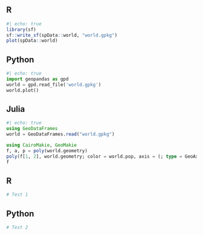 

::: {.panel-tabset group="language"}

## R

```r
#| echo: true
library(sf)
sf::write_sf(spData::world, "world.gpkg")
plot(spData::world)
```

## Python

```python
#| echo: true
import geopandas as gpd
world = gpd.read_file('world.gpkg')
world.plot()
```

## Julia

```julia
#| echo: true
using GeoDataFrames
world = GeoDataFrames.read("world.gpkg")
```
```julia
using CairoMakie, GeoMakie
f, a, p = poly(world.geometry)
poly(f[1, 2], world.geometry; color = world.pop, axis = (; type = GeoAxis,))
f
```

:::

::: {.panel-tabset group="language"}

## R

```r
# Test 1
```

## Python

```python
# Test 2
```

:::